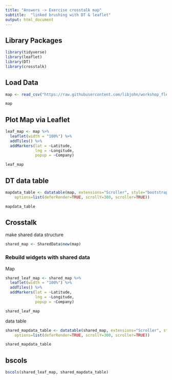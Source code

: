 ```yaml
---
title: "Answers -> Exercise crosstalk map"
subtitle:  "linked brushing with DT & leaflet"
output: html_document
---
```


## Library Packages

```r
library(tidyverse)
library(leaflet)
library(DT)
library(crosstalk)
```

## Load Data

```r
map <- read_csv("https://raw.githubusercontent.com/libjohn/workshop_flexdashboards/master/data/mockaroo_latlon.csv")

map
```


## Plot Map  via Leaflet

```r
leaf_map <- map %>% 
  leaflet(width = "100%") %>% 
  addTiles() %>% 
  addMarkers(lat = ~Latitude, 
             lng = ~Longitude, 
             popup = ~Company)

leaf_map
```

## DT data table

```r
mapdata_table <- datatable(map, extensions="Scroller", style="bootstrap", class="compact", width="100%",
    options=list(deferRender=TRUE, scrollY=300, scroller=TRUE))

mapdata_table
```


## Crosstalk

make shared data structure

```r
shared_map <- SharedData$new(map)
```


### Rebuild widgets with shared data

Map

```r
shared_leaf_map <- shared_map %>% 
  leaflet(width = "100%") %>% 
  addTiles() %>% 
  addMarkers(lat = ~Latitude, 
             lng = ~Longitude, 
             popup = ~Company)

shared_leaf_map
```

data table

```r
shared_mapdata_table <- datatable(shared_map, extensions="Scroller", style="bootstrap", class="compact", width="100%",
    options=list(deferRender=TRUE, scrollY=300, scroller=TRUE))

shared_mapdata_table
```


## bscols

```r
bscols(shared_leaf_map, shared_mapdata_table)
```


